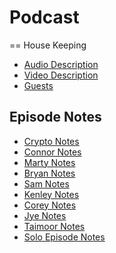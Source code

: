 = Podcast =

== House Keeping
* [[Audio Description]]
* [[Video Description]]
* [[Guests]]

== Episode Notes ==
* [[Crypto Notes]]
* [[Connor Notes]]
* [[Marty Notes]]
* [[Bryan Notes]]
* [[Sam Notes]]
* [[Kenley Notes]]
* [[Corey Notes]]
* [[Jye Notes]]
* [[Taimoor Notes]]
* [[Solo Episode Notes]]
